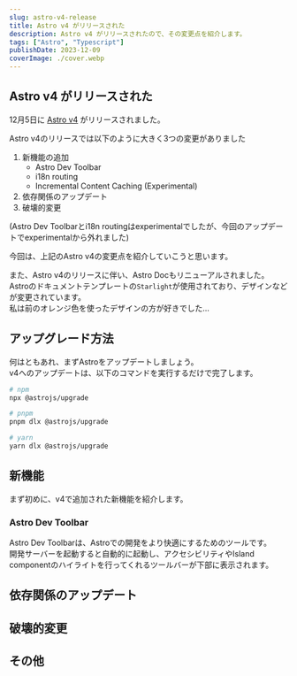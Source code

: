```yaml
---
slug: astro-v4-release
title: Astro v4 がリリースされた
description: Astro v4 がリリースされたので、その変更点を紹介します。
tags: ["Astro", "Typescript"]
publishDate: 2023-12-09
coverImage: ./cover.webp
---
```


## Astro v4 がリリースされた

12月5日に [Astro v4](https://astro.build/blog/astro-4/) がリリースされました。

Astro v4のリリースでは以下のように大きく3つの変更がありました

1. 新機能の追加
    - Astro Dev Toolbar
    - i18n routing
    - Incremental Content Caching (Experimental)
2. 依存関係のアップデート
3. 破壊的変更

(Astro Dev Toolbarとi18n routingはexperimentalでしたが、今回のアップデートでexperimentalから外れました)

今回は、上記のAstro v4の変更点を紹介していこうと思います。  

また、Astro v4のリリースに伴い、Astro Docもリニューアルされました。  
Astroのドキュメントテンプレートの`Starlight`が使用されており、デザインなどが変更されています。  
私は前のオレンジ色を使ったデザインの方が好きでした...

## アップグレード方法

何はともあれ、まずAstroをアップデートしましょう。  
v4へのアップデートは、以下のコマンドを実行するだけで完了します。

```bash
# npm
npx @astrojs/upgrade

# pnpm
pnpm dlx @astrojs/upgrade

# yarn
yarn dlx @astrojs/upgrade
```

## 新機能

まず初めに、v4で追加された新機能を紹介します。

### Astro Dev Toolbar

Astro Dev Toolbarは、Astroでの開発をより快適にするためのツールです。  
開発サーバーを起動すると自動的に起動し、アクセシビリティやIsland componentのハイライトを行ってくれるツールバーが下部に表示されます。


## 依存関係のアップデート

## 破壊的変更

## その他
